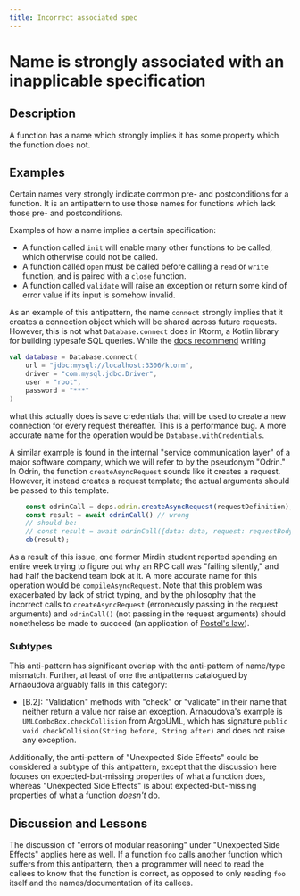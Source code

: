 ```yaml
---
title: Incorrect associated spec
---
```

# Name is strongly associated with an inapplicable specification

## Description

A function has a name which strongly implies it has some property which the function does not.

## Examples

Certain names very strongly indicate common pre- and postconditions for a function. It is an antipattern to use those names for functions which lack those pre- and postconditions.

Examples of how a name implies a certain specification:

* A function called `init` will enable many other functions to be called, which otherwise could not be called.
* A function called `open` must be called before calling a `read` or `write` function, and is paired with a `close` function.
* A function called `validate` will raise an exception or return some kind of error value if its input is somehow invalid.


As an example of this antipattern, the name `connect` strongly implies that it creates a connection object which will be shared across future requests. However, this is not what `Database.connect` does in Ktorm, a Kotlin library for building typesafe SQL queries. While the [docs recommend](https://www.ktorm.org/en/connect-to-databases.html#Connect-with-a-URL) writing


```kotlin
val database = Database.connect(
    url = "jdbc:mysql://localhost:3306/ktorm",
    driver = "com.mysql.jdbc.Driver",
    user = "root",
    password = "***"
)
```

what this actually does is save credentials that will be used to create a new connection for every request thereafter. This is a performance bug. A more accurate name for the operation would be `Database.withCredentials`.

A similar example is found in the internal "service communication layer" of a major software company, which we will refer to by the pseudonym "Odrin." In Odrin, the function `createAsyncRequest` sounds like it creates a request. However, it instead creates a request template; the actual arguments should be passed to this template.

```typescript
    const odrinCall = deps.odrin.createAsyncRequest(requestDefinition);
    const result = await odrinCall() // wrong
    // should be:
    // const result = await odrinCall({data: data, request: requestBody}}) 
    cb(result);
```



As a result of this issue, one former Mirdin student reported spending an entire week trying to figure out why an RPC call was "failing silently," and had half the backend team look at it. A more accurate name for this operation would be `compileAsyncRequest`. Note that this problem was exacerbated by lack of strict typing, and by the philosophy that the incorrect calls to `createAsyncRequest` (erroneously passing in the request arguments) and `odrinCall()` (not passing in the request arguments) should nonetheless be made to succeed (an application of [Postel's law](https://en.wikipedia.org/wiki/Robustness_principle)).

### Subtypes

This anti-pattern has significant overlap with the anti-pattern of name/type mismatch. Further, at least of one the antipatterns catalogued by Arnaoudova arguably falls in this category:

* [B.2]: "Validation" methods with "check" or "validate" in their name that neither return a value nor raise an exception. Arnaoudova's example is `UMLComboBox.checkCollision` from ArgoUML, which has signature `public void checkCollision(String before, String after)` and does not raise any exception.

Additionally, the anti-pattern of "Unexpected Side Effects" could be considered a subtype of this antipattern, except that the discussion here focuses on expected-but-missing properties of what a function does, whereas "Unexpected Side Effects" is about expected-but-missing properties of what a function *doesn't* do.

## Discussion and Lessons

The discussion of "errors of modular reasoning" under "Unexpected Side Effects" applies here as well. If a function `foo` calls another function which suffers from this antipattern, then a programmer will need to read the callees to know that the function is correct, as opposed to only reading `foo` itself and the names/documentation of its callees.
